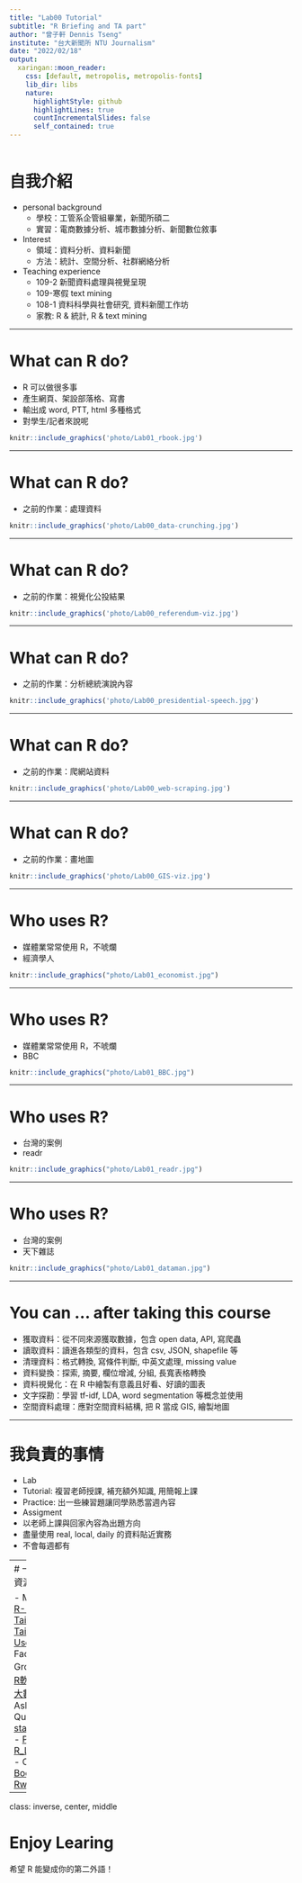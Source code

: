 ```yaml
---
title: "Lab00 Tutorial"
subtitle: "R Briefing and TA part"
author: "曾子軒 Dennis Tseng"
institute: "台大新聞所 NTU Journalism"
date: "2022/02/18"
output:
  xaringan::moon_reader:
    css: [default, metropolis, metropolis-fonts]
    lib_dir: libs
    nature:
      highlightStyle: github
      highlightLines: true
      countIncrementalSlides: false
      self_contained: true
---
```

<style type="text/css">

.remark-slide-content {
    padding: 1em 1em 1em 1em;
    font-size: 28px;
}

.my-one-page-font {
  padding: 1em 1em 1em 1em;
  font-size: 20px;
  /*xaringan::inf_mr()*/
}

</style>

```r

```

# 自我介紹

<ul>
<li>personal background
    <ul>
    <li>學校：工管系企管組畢業，新聞所碩二</li>
    <li>實習：電商數據分析、城市數據分析、新聞數位敘事</li>
    </ul>
<li>Interest
    <ul>
    <li>領域：資料分析、資料新聞</li>
    <li>方法：統計、空間分析、社群網絡分析</li>
    </ul>
<li>Teaching experience
    <ul>
    <li>109-2 新聞資料處理與視覺呈現</li>
    <li>109-寒假 text mining</li>
    <li>108-1 資料科學與社會研究, 資料新聞工作坊</li>
    <li>家教: R & 統計, R & text mining</li>
    </ul>
</ul>

---

# What can R do?

- R 可以做很多事
- 產生網頁、架設部落格、寫書
- 輸出成 word, PTT, html 多種格式
- 對學生/記者來說呢

```r
knitr::include_graphics('photo/Lab01_rbook.jpg')
```

---

# What can R do?

- 之前的作業：處理資料

```r
knitr::include_graphics('photo/Lab00_data-crunching.jpg')
```

---

# What can R do?

- 之前的作業：視覺化公投結果

```r
knitr::include_graphics('photo/Lab00_referendum-viz.jpg')
```

---

# What can R do?

- 之前的作業：分析總統演說內容

```r
knitr::include_graphics('photo/Lab00_presidential-speech.jpg')
```

---

# What can R do?

- 之前的作業：爬網站資料

```r
knitr::include_graphics('photo/Lab00_web-scraping.jpg')
```

---

# What can R do?

- 之前的作業：畫地圖

```r
knitr::include_graphics('photo/Lab00_GIS-viz.jpg')
```

---

# Who uses R?

- 媒體業常常使用 R，不唬爛
- 經濟學人

```r
knitr::include_graphics("photo/Lab01_economist.jpg")
```

---

# Who uses R?

- 媒體業常常使用 R，不唬爛
- BBC

```r
knitr::include_graphics("photo/Lab01_BBC.jpg")
```

---

# Who uses R?

- 台灣的案例
- readr

```r
knitr::include_graphics("photo/Lab01_readr.jpg")
```
---

# Who uses R?

- 台灣的案例
- 天下雜誌

```r
knitr::include_graphics("photo/Lab01_dataman.jpg")
```

---

# You can ... after taking this course

- 獲取資料：從不同來源獲取數據，包含 open data, API, 寫爬蟲 
- 讀取資料：讀進各類型的資料，包含 csv, JSON, shapefile 等
- 清理資料：格式轉換, 寫條件判斷, 中英文處理, missing value
- 資料變換：探索, 摘要, 欄位增減, 分組, 長寬表格轉換
- 資料視覺化：在 R 中繪製有意義且好看、好讀的圖表
- 文字探勘：學習 tf-idf, LDA, word segmentation 等概念並使用
- 空間資料處理：應對空間資料結構, 把 R 當成 GIS, 繪製地圖

---

# 我負責的事情

- Lab
 - Tutorial: 複習老師授課, 補充額外知識, 用簡報上課
 - Practice: 出一些練習題讓同學熟悉當週內容
- Assigment
 - 以老師上課與回家內容為出題方向
 - 盡量使用 real, local, daily 的資料貼近實務
 - 不會每週都有

---
# 一些不錯的資源 

- Meetup
 - [R-Ladies Taipei](https://www.facebook.com/groups/RLadiesTaipei/permalink/2305950439482020)
 - [Taiwan R User Group](https://www.meetup.com/Taiwan-R/)
- Facebook Group
 - [台灣R軟體Club](https://www.facebook.com/groups/1210634969026548)
 - [大數俱樂部](https://www.facebook.com/groups/242102892820317)
- Asking Questions
 - [stackoverflow](https://stackoverflow.com/)
 - [PTT R_Language](https://www.ptt.cc/bbs/R_Language/index.html)
- Other
 - [Bookdown](https://bookdown.org/)
 - [Rweekly](https://rweekly.org/)

---

class: inverse, center, middle

# Enjoy Learing 

希望 R 能變成你的第二外語！



